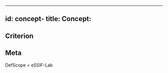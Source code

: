 
---
id: concept-<!--NewConcept-->
title: Concept: <!--NewConcept-->
---
<!--This template is currently being developed. Please create issues/pull requests to contribute-->

## Criterion
<!--This (required) section specifies the [intensional definition](https://en.wikipedia.org/wiki/Extensional_and_intensional_definitions#Intensional_definition) definition of `NewTerm`, which is a specification of the  necessary and sufficient conditions for when NewTerm should be used. In other words: you specify a criterion that readers can use to determine whether or not something is an instance of NewTerm.-->

<!--## Examples
This (optional) section contains examples, both of what satisfies the definition (and hence qualifies as an instance of NewTerm), ans what does not. If you can think of examples for which the criterion may not (always) work, then describe them, too, and inform the reader why this hasn't affected the definition (yet) - e.g. because such cases are irrelevant to the scope within which the concept is defined.-->

<!--## Summary
This (optional) section summarizes the backgrounds of the chosen definition/criterion. It is the TL;DR version of the `Description` section. Apart from serving its own purposes, this section may serve the purposes that a `Description` section would have served if it hadn't been omitted.-->

<!--## Description
This (optional) section explains the backgrounds of the chosen definition/criterion. It may contain links to media (diagrams, audio, video). It SHOULD contain links to all patterns that use this concept.-->

<!--## Related Concepts from other terminologies
This (optional) section lists words/phrases that are encountered in other contexts that have the same or a sufficiently similar meaning as NewTerm. In this section you may point out the (subtle) differences between NewTerm and this related terminology. This helps readers better/deeper understand NewTerm, and how it may be used to relate to existing texts. Ideally, such references are accompanied with links to (preferredly authoritative) sources.-->

<!--## Use-cases
This (optional) section specifies an (optional) introductory paragraph, and a level-3 (i.e. `###`) subsection for every use case it describes. Every such use-case SHOULD
- describe the situation/context of the use-case;
- show how to apply `NewTerm` to/in that situation;
- shows the relevance of having `NewTerm` for the use-case as opposed to not having it.-->

<!--## Notes
This (optional) section is the place to put anything for which there is no other good place to put it.-->

<!--
---
## Footnotes
This (optional) section contains any footnotes that may have been specified in the text above.-->

## Meta
<!--This (required) section specifies attributes that are needed for generating/adapting other documents, such as glossaries, concept-files, etc.-->

DefScope = eSSIF-Lab <!--this is a required line, that specifies an identifier for the scope into which the concept is being defined.-->
<!--Popuptext = This (optional) text specifies what is shown whenever a person hovers over a reference to this concept.-->

